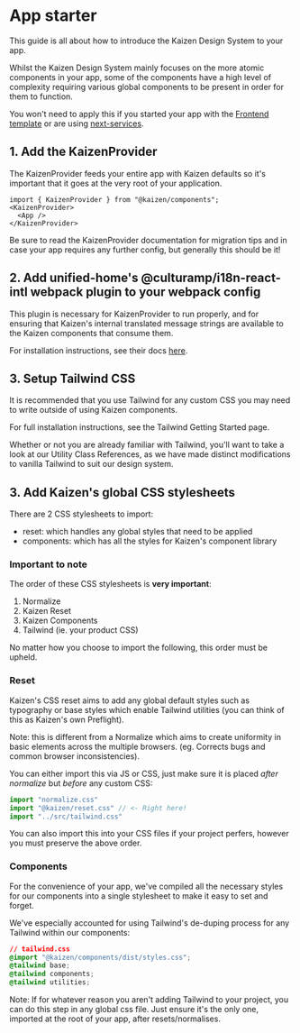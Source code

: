
<Meta title="Guides/App starter" />

# App starter

This guide is all about how to introduce the Kaizen Design System to your app.

Whilst the Kaizen Design System mainly focuses on the more atomic components in your app, some of the components have a high level of complexity requiring various global components to be present in order for them to function.

<InlineNotification persistent type="informative">You won't need to apply this if you started your app with the <a href="https://github.com/cultureamp/frontend-template" target="_blank" rel="noreferrer">Frontend template</a> or are using <a href="https://github.com/cultureamp/frontend-services/tree/main/packages/next-services">next-services</a>.</InlineNotification>

## 1. Add the KaizenProvider

The <LinkTo pageId="components-kaizen-provider-installation">KaizenProvider</LinkTo> feeds your entire app with Kaizen defaults so it's important that it goes at the very root of your application.
```tsx
import { KaizenProvider } from "@kaizen/components";
<KaizenProvider>
  <App />
</KaizenProvider>
```
Be sure to read the <LinkTo pageId="components-kaizen-provider-installation">KaizenProvider</LinkTo> documentation for migration tips and in case your app requires any further config, but generally this should be it!

## 2. Add unified-home's @culturamp/i18n-react-intl webpack plugin to your webpack config

This plugin is necessary for KaizenProvider to run properly, and for ensuring that Kaizen's internal translated message strings are
available to the Kaizen components that consume them.

For installation instructions, see their docs [here](https://github.com/cultureamp/unified-home/tree/master/packages/i18n-react-intl#integrating-with-webpack).

## 3. Setup Tailwind CSS

It is recommended that you use Tailwind for any custom CSS you may need to write outside of using Kaizen components.

For full installation instructions, see the <LinkTo pageId="systems-tailwind-getting-started">Tailwind Getting Started</LinkTo> page.

Whether or not you are already familiar with Tailwind, you'll want to take a look at our <LinkTo pageId="systems-tailwind-utility-class-references-overview">Utility Class References</LinkTo>, as we have made distinct modifications to vanilla Tailwind to suit our design system.

## 3. Add Kaizen's global CSS stylesheets

There are 2 CSS stylesheets to import:
- reset: which handles any global styles that need to be applied
- components: which has all the styles for Kaizen's component library

### Important to note
The order of these CSS stylesheets is **very important**:
1. Normalize
2. Kaizen Reset
3. Kaizen Components
4. Tailwind (ie. your product CSS)

No matter how you choose to import the following, this order must be upheld.

### Reset

Kaizen's CSS reset aims to add any global default styles such as typography or base styles which enable Tailwind utilities (you can think of this as Kaizen's own Preflight).

Note: this is different from a Normalize which aims to create uniformity in basic elements across the multiple browsers. (eg. Corrects bugs and common browser inconsistencies).

You can either import this via JS or CSS, just make sure it is placed _after normalize_ but _before_ any custom CSS:
```js
import "normalize.css"
import "@kaizen/reset.css" // <- Right here!
import "../src/tailwind.css"
```

You can also import this into your CSS files if your project perfers, however you must preserve the above order.

### Components

For the convenience of your app, we've compiled all the necessary styles for our components into a single stylesheet to make it easy to set and forget.

We've especially accounted for using Tailwind's de-duping process for any Tailwind within our components:
```css
// tailwind.css
@import "@kaizen/components/dist/styles.css";
@tailwind base;
@tailwind components;
@tailwind utilities;
```

Note: If for whatever reason you aren't adding Tailwind to your project, you can do this step in any global css file. Just ensure it's the only one, imported at the root of your app, after resets/normalises.
